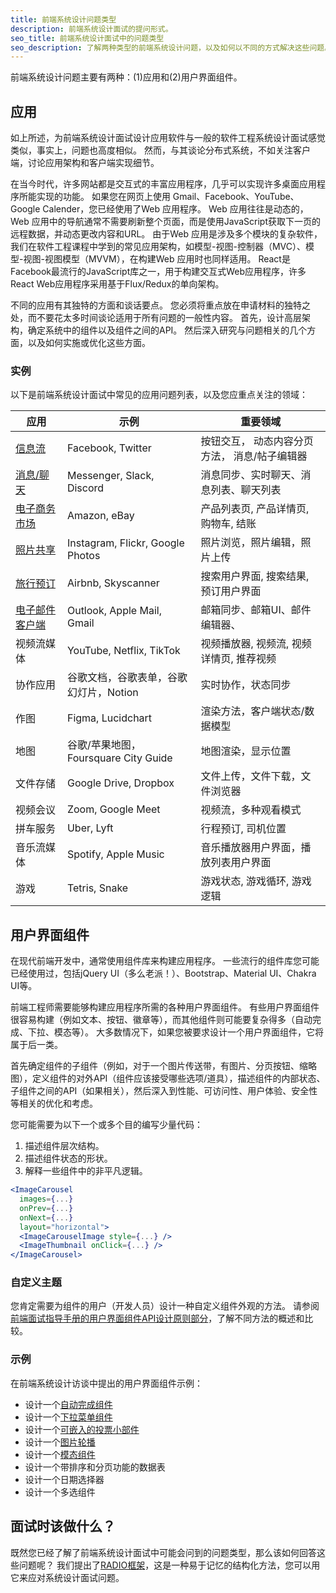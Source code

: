 ```yaml
---
title: 前端系统设计问题类型
description: 前端系统设计面试的提问形式。
seo_title: 前端系统设计面试中的问题类型
seo_description: 了解两种类型的前端系统设计问题，以及如何以不同的方式解决这些问题。
---
```


前端系统设计问题主要有两种：(1)应用和(2)用户界面组件。

## 应用

如上所述，为前端系统设计面试设计应用软件与一般的软件工程系统设计面试感觉类似，事实上，问题也高度相似。 然而，与其谈论分布式系统，不如关注客户端，讨论应用架构和客户端实现细节。

在当今时代，许多网站都是交互式的丰富应用程序，几乎可以实现许多桌面应用程序所能实现的功能。 如果您在网页上使用 Gmail、Facebook、YouTube、Google Calender，您已经使用了Web 应用程序。 Web 应用往往是动态的，Web 应用中的导航通常不需要刷新整个页面，而是使用JavaScript获取下一页的远程数据，并动态更改内容和URL。 由于Web 应用是涉及多个模块的复杂软件，我们在软件工程课程中学到的常见应用架构，如模型-视图-控制器（MVC）、模型-视图-视图模型（MVVM），在构建Web 应用时也同样适用。 React是Facebook最流行的JavaScript库之一，用于构建交互式Web应用程序，许多React Web应用程序采用基于Flux/Redux的单向架构。

不同的应用有其独特的方面和谈话要点。 您必须将重点放在申请材料的独特之处，而不要花太多时间谈论适用于所有问题的一般性内容。 首先，设计高层架构，确定系统中的组件以及组件之间的API。 然后深入研究与问题相关的几个方面，以及如何实施或优化这些方面。

### 实例

以下是前端系统设计面试中常见的应用问题列表，以及您应重点关注的领域：

| 应用                                                           | 示例                               | 重要领域                     |
| ------------------------------------------------------------ | -------------------------------- | ------------------------ |
| [信息流](/questions/system-design/news-feed-facebook)           | Facebook, Twitter                | 按钮交互， 动态内容分页方法， 消息/帖子编辑器 |
| [消息/聊天](/questions/system-design/chat-application-messenger) | Messenger, Slack, Discord        | 消息同步、实时聊天、消息列表、聊天列表      |
| [电子商务市场](/questions/system-design/e-commerce-amazon)         | Amazon, eBay                     | 产品列表页, 产品详情页, 购物车, 结账    |
| [照片共享](/questions/system-design/photo-sharing-instagram)     | Instagram, Flickr, Google Photos | 照片浏览，照片编辑，照片上传           |
| [旅行预订](/questions/system-design/travel-booking-airbnb)       | Airbnb, Skyscanner               | 搜索用户界面, 搜索结果, 预订用户界面     |
| [电子邮件客户端](/questions/system-design/email-client-outlook)     | Outlook, Apple Mail, Gmail       | 邮箱同步、邮箱UI、邮件编辑器、         |
| 视频流媒体                                                        | YouTube, Netflix, TikTok         | 视频播放器, 视频流, 视频详情页, 推荐视频  |
| 协作应用                                                         | 谷歌文档，谷歌表单，谷歌幻灯片，Notion           | 实时协作，状态同步                |
| 作图                                                           | Figma, Lucidchart                | 渲染方法，客户端状态/数据模型          |
| 地图                                                           | 谷歌/苹果地图，Foursquare City Guide    | 地图渲染，显示位置                |
| 文件存储                                                         | Google Drive, Dropbox            | 文件上传，文件下载，文件浏览器          |
| 视频会议                                                         | Zoom, Google Meet                | 视频流，多种观看模式               |
| 拼车服务                                                         | Uber, Lyft                       | 行程预订, 司机位置               |
| 音乐流媒体                                                        | Spotify, Apple Music             | 音乐播放器用户界面，播放列表用户界面       |
| 游戏                                                           | Tetris, Snake                    | 游戏状态, 游戏循环, 游戏逻辑         |

## 用户界面组件

在现代前端开发中，通常使用组件库来构建应用程序。 一些流行的组件库您可能已经使用过，包括jQuery UI（多么老派！）、Bootstrap、Material UI、Chakra UI等。

前端工程师需要能够构建应用程序所需的各种用户界面组件。 有些用户界面组件很容易构建（例如文本、按钮、徽章等），而其他组件则可能要复杂得多（自动完成、下拉、模态等）。 大多数情况下，如果您被要求设计一个用户界面组件，它将属于后一类。

首先确定组件的子组件（例如，对于一个图片传送带，有图片、分页按钮、缩略图），定义组件的对外API（组件应该接受哪些选项/道具），描述组件的内部状态、子组件之间的API（如果相关），然后深入到性能、可访问性、用户体验、安全性等相关的优化和考虑。

您可能需要为以下一个或多个目的编写少量代码：

1.  描述组件层次结构。
2.  描述组件状态的形状。
3.  解释一些组件中的非平凡逻辑。

```jsx
<ImageCarousel
  images={...}
  onPrev={...}
  onNext={...}
  layout="horizontal">
  <ImageCarouselImage style={...} />
  <ImageThumbnail onClick={...} />
</ImageCarousel>
```

### 自定义主题

您肯定需要为组件的用户（开发人员）设计一种自定义组件外观的方法。 请参阅[前端面试指导手册的用户界面组件API设计原则部分](/front-end-interview-guidebook/user-interface-components-api-design-principles)，了解不同方法的概述和比较。

### 示例

在前端系统设计访谈中提出的用户界面组件示例：

-   设计一个[自动完成组件](/questions/system-design/autocomplete)
-   设计一个[下拉菜单组件](/questions/system-design/dropdown-menu)
-   设计一个[可嵌入的投票小部件](/questions/system-design/poll-widget)
-   设计一个[图片轮播](/questions/system-design/image-carousel)
-   设计一个[模态组件](/questions/system-design/modal-dialog)
-   设计一个带排序和分页功能的数据表
-   设计一个日期选择器
-   设计一个多选组件

## 面试时该做什么？

既然您已经了解了前端系统设计面试中可能会问到的问题类型，那么该如何回答这些问题呢？ 我们提出了[RADIO框架](/system-design/framework)，这是一种易于记忆的结构化方法，您可以用它来应对系统设计面试问题。
